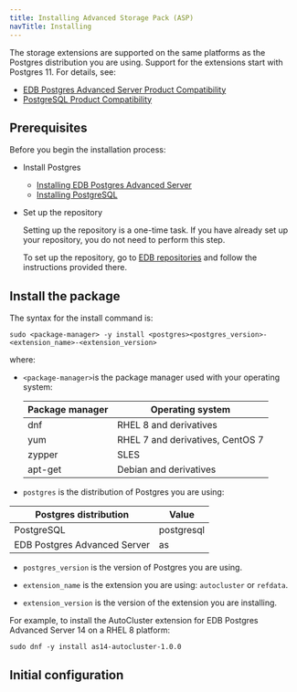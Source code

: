 ```yaml
---
title: Installing Advanced Storage Pack (ASP)
navTitle: Installing
---
```


The storage extensions are supported on the same platforms as the Postgres distribution you are using. Support for the extensions start with Postgres 11. For details, see:
- [EDB Postgres Advanced Server Product Compatibility](https://www.enterprisedb.com/platform-compatibility#epas)
- [PostgreSQL Product Compatibility](https://www.enterprisedb.com/resources/platform-compatibility#pg)

## Prerequisites

Before you begin the installation process:

- Install Postgres
  - [Installing EDB Postgres Advanced Server](/epas/latest/epas_inst_linux/installing_epas_using_edb_repository/)
  - [Installing PostgreSQL](https://www.postgresql.org/download/) 

- Set up the repository

  Setting up the repository is a one-time task. If you have already set up your repository, you do not need to perform this step.

  To set up the repository, go to [EDB repositories](https://www.enterprisedb.com/repos-downloads) and follow the instructions provided there.



## Install the package

The syntax for the install command is:

```shell
sudo <package-manager> -y install <postgres><postgres_version>-<extension_name>-<extension_version>
```

where: 
- `<package-manager>`is the package manager used with your operating system:

  | Package manager |             Operating system     |
  | --------------- | -------------------------------- |
  | dnf             | RHEL 8 and derivatives           |
  | yum             | RHEL 7 and derivatives, CentOS 7 |
  | zypper          | SLES                             |
  | apt-get         | Debian and derivatives           |

- `postgres` is the distribution of Postgres you are using:

 |    Postgres distribution     |   Value    |
 | ---------------------------- | ---------- |
 | PostgreSQL                   | postgresql |
 | EDB Postgres Advanced Server | as         |

- `postgres_version` is the version of Postgres you are using.

- `extension_name` is the extension you are using: `autocluster` or `refdata`.

- `extension_version` is the version of the extension you are installing.

For example, to install the AutoCluster extension for EDB Postgres Advanced Server 14 on a RHEL 8 platform:

```
sudo dnf -y install as14-autocluster-1.0.0
```

## Initial configuration
